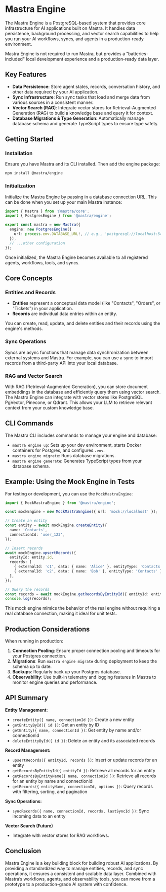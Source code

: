 # Mastra Engine

The Mastra Engine is a PostgreSQL-based system that provides core infrastructure for AI applications built on Mastra. It handles data persistence, background processing, and vector search capabilities to help you run your AI workflows, syncs, and agents in a production-ready environment.

Mastra Engine is not required to run Mastra, but provides a "batteries-included" local development experience and a production-ready data layer.

## Key Features

- **Data Persistence**: Store agent states, records, conversation history, and other data required by your AI application.
- **Sync Infrastructure**: Run sync tasks that load and merge data from various sources in a consistent manner.
- **Vector Search (RAG)**: Integrate vector stores for Retrieval-Augmented Generation (RAG) to build a knowledge base and query it for context.
- **Database Migrations & Type Generation**: Automatically manage database schema and generate TypeScript types to ensure type safety.

## Getting Started

### Installation

Ensure you have Mastra and its CLI installed. Then add the engine package:

```bash
npm install @mastra/engine
```

### Initialization

Initialize the Mastra Engine by passing in a database connection URL. This can be done when you set up your main Mastra instance:

```typescript
import { Mastra } from '@mastra/core';
import { PostgresEngine } from '@mastra/engine';

export const mastra = new Mastra({
  engine: new PostgresEngine({
    url: process.env.DATABASE_URL!, // e.g., 'postgresql://localhost:5432/mydb'
  }),
  // ...other configuration
});
```

Once initialized, the Mastra Engine becomes available to all registered agents, workflows, tools, and syncs.

## Core Concepts

### Entities and Records

- **Entities** represent a conceptual data model (like "Contacts", "Orders", or "Tickets") in your application.
- **Records** are individual data entries within an entity.

You can create, read, update, and delete entities and their records using the engine's methods.

### Sync Operations

Syncs are async functions that manage data synchronization between external systems and Mastra. For example, you can use a sync to import records from a third-party API into your local database.

### RAG and Vector Search

With RAG (Retrieval-Augmented Generation), you can store document embeddings in the database and efficiently query them using vector search. The Mastra Engine can integrate with vector stores like PostgreSQL PgVector, Pinecone, or Qdrant. This allows your LLM to retrieve relevant context from your custom knowledge base.

## CLI Commands

The Mastra CLI includes commands to manage your engine and database:

- `mastra engine up`: Sets up your dev environment, starts Docker containers for Postgres, and configures `.env`.
- `mastra engine migrate`: Runs database migrations.
- `mastra engine generate`: Generates TypeScript types from your database schema.

## Example: Using the Mock Engine in Tests

For testing or development, you can use the `MockMastraEngine`:

```typescript
import { MockMastraEngine } from '@mastra/engine';

const mockEngine = new MockMastraEngine({ url: 'mock://localhost' });

// Create an entity
const entity = await mockEngine.createEntity({
  name: 'Contacts',
  connectionId: 'user_123',
});

// Insert records
await mockEngine.upsertRecords({
  entityId: entity.id,
  records: [
    { externalId: 'c1', data: { name: 'Alice' }, entityType: 'Contacts' },
    { externalId: 'c2', data: { name: 'Bob' }, entityType: 'Contacts' },
  ],
});

// Query the records
const records = await mockEngine.getRecordsByEntityId({ entityId: entity.id });
console.log(records);
```

This mock engine mimics the behavior of the real engine without requiring a real database connection, making it ideal for unit tests.

## Production Considerations

When running in production:

1. **Connection Pooling**: Ensure proper connection pooling and timeouts for your Postgres connection.
2. **Migrations**: Run `mastra engine migrate` during deployment to keep the schema up to date.
3. **Backups**: Regularly back up your Postgres database.
4. **Observability**: Use built-in telemetry and logging features in Mastra to monitor engine queries and performance.

## API Summary

**Entity Management:**

- `createEntity({ name, connectionId })`: Create a new entity
- `getEntityById({ id })`: Get an entity by ID
- `getEntity({ name, connectionId })`: Get entity by name and/or connectionId
- `deleteEntityById({ id })`: Delete an entity and its associated records

**Record Management:**

- `upsertRecords({ entityId, records })`: Insert or update records for an entity
- `getRecordsByEntityId({ entityId })`: Retrieve all records for an entity
- `getRecordsByEntityName({ name, connectionId })`: Retrieve all records for an entity by name and connectionId
- `getRecords({ entityName, connectionId, options })`: Query records with filtering, sorting, and pagination

**Sync Operations:**

- `syncRecords({ name, connectionId, records, lastSyncId })`: Sync incoming data to an entity

**Vector Search (Future)**

- Integrate with vector stores for RAG workflows.

## Conclusion

Mastra Engine is a key building block for building robust AI applications. By providing a standardized way to manage entities, records, and sync operations, it ensures a consistent and scalable data layer. Combined with Mastra’s workflows, agents, and observability tools, you can move from a prototype to a production-grade AI system with confidence.
